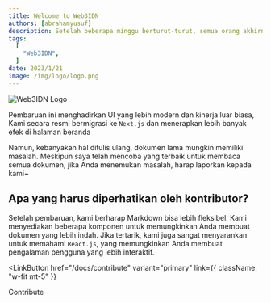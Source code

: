 ```yaml
---
title: Welcome to Web3IDN
authors: [abrahamyusuf]
description: Setelah beberapa minggu berturut-turut, semua orang akhirnya bisa menyapa situs web Web3ID yang baru.
tags:
  [
	"Web3IDN",
  ]
date: 2023/1/21
image: /img/logo/logo.png
---
```



![Web3IDN Logo](/img/logo/logo.png)

Pembaruan ini menghadirkan UI yang lebih modern dan kinerja luar biasa,
Kami secara resmi bermigrasi ke `Next.js` dan menerapkan lebih banyak efek di halaman beranda

Namun, kebanyakan hal ditulis ulang, dokumen lama mungkin memiliki masalah.
Meskipun saya telah mencoba yang terbaik untuk membaca semua dokumen, jika Anda menemukan masalah, harap laporkan kepada kami~

## Apa yang harus diperhatikan oleh kontributor?

Setelah pembaruan, kami berharap Markdown bisa lebih fleksibel. Kami menyediakan beberapa komponen untuk memungkinkan Anda membuat dokumen yang lebih indah.
Jika tertarik, kami juga sangat menyarankan untuk memahami `React.js`, yang memungkinkan Anda membuat pengalaman pengguna yang lebih interaktif.

<LinkButton
  href="/docs/contribute"
  variant="primary"
  link={{ className: "w-fit mt-5" }}
>
  Contribute
</LinkButton>
